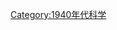 {{依分類劃分的年份
|m=1
|c=9
|d=4
|y=0
|cat=科學
|sortkey=科學
|in=
|parent=20世纪各年科学
}}
{{Commonscat|1940 in science}}
[[Category:1940年代科学|Category:1940年代科学]]